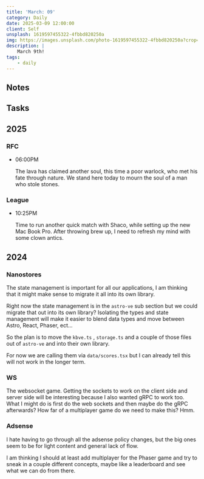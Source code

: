 ```yaml
---
title: 'March: 09'
category: Daily
date: 2025-03-09 12:00:00
client: Self
unsplash: 1619597455322-4fbbd820250a
img: https://images.unsplash.com/photo-1619597455322-4fbbd820250a?crop=entropy&cs=srgb&fm=jpg&ixid=MnwzNjM5Nzd8MHwxfHJhbmRvbXx8fHx8fHx8fDE2ODE3NDg2ODY&ixlib=rb-4.0.3&q=85
description: |
    March 9th!
tags:
    - daily
---
```



## Notes

## Tasks

## 2025

### RFC

-   06:00PM

    The lava has claimed another soul, this time a poor warlock, who met his fate through nature.
    We stand here today to mourn the soul of a man who stole stones.
    

### League

-   10:25PM

    Time to run another quick match with Shaco, while setting up the new Mac Book Pro.
    After throwing brew up, I need to refresh my mind with some clown antics.

## 2024

### Nanostores

The state management is important for all our applications, I am thinking that it might make sense to migrate it all into its own library.

Right now the state management is in the `astro-ve` sub section but we could migrate that out into its own library? Isolating the types and state management will make it easier to blend data types and move between Astro, React, Phaser, ect...

So the plan is to move the `kbve.ts` , `storage.ts` and a couple of those files out of `astro-ve` and into their own library.

For now we are calling them via `data/scores.tsx` but I can already tell this will not work in the longer term.


### WS

The websocket game.
Getting the sockets to work on the client side and server side will be interesting because I also wanted gRPC to work too.
What I might do is first do the web sockets and then maybe do the gRPC afterwards? 
How far of a multiplayer game do we need to make this? Hmm. 


### Adsense

I hate having to go through all the adsense policy changes, but the big ones seem to be for light content and general lack of flow.

I am thinking I should at least add multiplayer for the Phaser game and try to sneak in a couple different concepts, maybe like a leaderboard and see what we can do from there.


